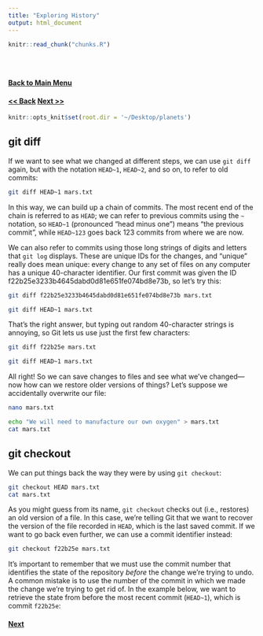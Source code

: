 ```yaml
---
title: "Exploring History"
output: html_document
---
```


<!-- The file analysis/chunks.R contains chunks that define default settings
shared across the workflowr files. -->
```r
knitr::read_chunk("chunks.R")
```

<!-- Update knitr chunk options -->
```r
```

<!-- Insert the date the file was last updated -->
```r
```

<!-- Insert the code version (Git commit SHA1) if Git repository exists and R
 package git2r is installed -->
```r
```

<!-- Add your analysis here -->
#### [Back to Main Menu](git_intro.html)   
#### [<< Back](git_3.html) [Next >>](git_5.html)   

```r
knitr::opts_knit$set(root.dir = '~/Desktop/planets')
```

## git diff
If we want to see what we changed at different steps, we can use `git diff`
again, but with the notation `HEAD~1`, `HEAD~2`, and so on, to refer to old
commits:

```bash
git diff HEAD~1 mars.txt
```

In this way,
we can build up a chain of commits.
The most recent end of the chain is referred to as `HEAD`;
we can refer to previous commits using the `~` notation,
so `HEAD~1` (pronounced "head minus one")
means "the previous commit",
while `HEAD~123` goes back 123 commits from where we are now.


We can also refer to commits using
those long strings of digits and letters
that `git log` displays.
These are unique IDs for the changes,
and "unique" really does mean unique:
every change to any set of files on any computer
has a unique 40-character identifier.
Our first commit was given the ID
f22b25e3233b4645dabd0d81e651fe074bd8e73b,
so let's try this:

```bash
git diff f22b25e3233b4645dabd0d81e651fe074bd8e73b mars.txt

```
```bash
git diff HEAD~1 mars.txt
```

That's the right answer,
but typing out random 40-character strings is annoying,
so Git lets us use just the first few characters:

```bash
git diff f22b25e mars.txt
```

```bash
git diff HEAD~1 mars.txt
```

All right! So
we can save changes to files and see what we've changed&mdash;now how
can we restore older versions of things?
Let's suppose we accidentally overwrite our file:

```bash
nano mars.txt
```

```bash
echo "We will need to manufacture our own oxygen" > mars.txt
cat mars.txt
```

## git checkout

We can put things back the way they were
by using `git checkout`:

```bash
git checkout HEAD mars.txt
cat mars.txt
```

As you might guess from its name,
`git checkout` checks out (i.e., restores) an old version of a file.
In this case,
we're telling Git that we want to recover the version of the file recorded in `HEAD`,
which is the last saved commit.
If we want to go back even further,
we can use a commit identifier instead:

```bash
git checkout f22b25e mars.txt
```

It's important to remember that
we must use the commit number that identifies the state of the repository
*before* the change we're trying to undo.
A common mistake is to use the number of
the commit in which we made the change we're trying to get rid of.
In the example below, we want to retrieve the state from before the most
recent commit (`HEAD~1`), which is commit `f22b25e`:

#### [Next](git_5.html)   

<!-- Insert the session information into the document -->
